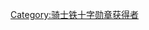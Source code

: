 {{Catnav|頁面分類|地理|国家|欧洲国家|德国|德國軍事|德軍獎勵}}
{{Catnav|頁面分類|地理|国家|按國家分類|各國軍事|德國軍事|德軍獎勵}}
{{Catnav|頁面分類|各種主題的頁面分類|按國家分類|各國軍事|德國軍事|德軍獎勵}}

[[Category:骑士铁十字勋章获得者|Category:骑士铁十字勋章获得者]]